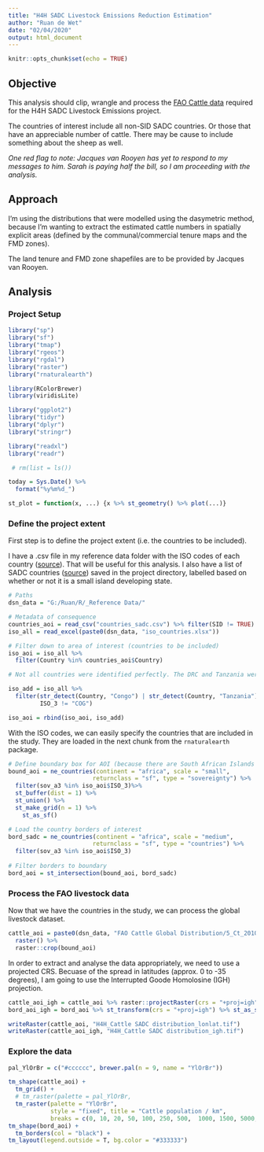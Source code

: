 ```yaml
---
title: "H4H SADC Livestock Emissions Reduction Estimation"
author: "Ruan de Wet"
date: "02/04/2020"
output: html_document
---
```


```r
knitr::opts_chunk$set(echo = TRUE)
```

## Objective

This analysis should clip, wrangle and process the [FAO Cattle data](http://www.fao.org/livestock-systems/global-distributions/cattle/en/) required for the H4H SADC Livestock Emissions project. 

The countries of interest include all non-SID SADC countries. Or those that have an appreciable number of cattle. There may be cause to include something about the sheep as well. 

*One red flag to note: Jacques van Rooyen has yet to respond to my messages to him. Sarah is paying half the bill, so I am proceeding with the analysis.*

## Approach

I'm using the distributions that were modelled using the dasymetric method, because I'm wanting to extract the estimated cattle numbers in spatially explicit areas (defined by the communal/commercial tenure maps and the FMD zones).

The land tenure and FMD zone shapefiles are to be provided by Jacques van Rooyen.

## Analysis

### Project Setup

```r

library("sp")
library("sf")
library("tmap")
library("rgeos")
library("rgdal")
library("raster")
library("rnaturalearth")

library(RColorBrewer)
library(viridisLite)

library("ggplot2")
library("tidyr")
library("dplyr")
library("stringr")

library("readxl")
library("readr")

 # rm(list = ls())

today = Sys.Date() %>%
  format("%y%m%d_")

st_plot = function(x, ...) {x %>% st_geometry() %>% plot(...)}

```

### Define the project extent

First step is to define the project extent (i.e. the countries to be included). 

I have a .csv file in my reference data folder with the ISO codes of each country ([source](https://www.iban.com/country-codes)). That will be useful for this analysis. I also have a list of SADC countries ([source](https://en.wikipedia.org/wiki/Southern_African_Development_Community)) saved in the project directory, labelled based on whether or not it is a small island developing state. 

```r

# Paths
dsn_data = "G:/Ruan/R/_Reference Data/"

# Metadata of consequence
countries_aoi = read_csv("countries_sadc.csv") %>% filter(SID != TRUE)
iso_all = read_excel(paste0(dsn_data, "iso_countries.xlsx")) 

# Filter down to area of interest (countries to be included)
iso_aoi = iso_all %>%
  filter(Country %in% countries_aoi$Country) 

# Not all countries were identified perfectly. The DRC and Tanzania were missed. The following code picks them out and adds them to the iso_aoi dataframe.

iso_add = iso_all %>%
  filter(str_detect(Country, "Congo") | str_detect(Country, "Tanzania"),
         ISO_3 != "COG")

iso_aoi = rbind(iso_aoi, iso_add)

```

With the ISO codes, we can easily specify the countries that are included in the study. They are loaded in the next chunk from the `rnaturalearth` package. 

```r

# Define boundary box for AOI (because there are South African Islands far South)
bound_aoi = ne_countries(continent = "africa", scale = "small",
                        returnclass = "sf", type = "sovereignty") %>%
  filter(sov_a3 %in% iso_aoi$ISO_3)%>%
  st_buffer(dist = 1) %>%
  st_union() %>%
  st_make_grid(n = 1) %>% 
    st_as_sf()

# Load the country borders of interest
bord_sadc = ne_countries(continent = "africa", scale = "medium", 
                        returnclass = "sf", type = "countries") %>%
  filter(sov_a3 %in% iso_aoi$ISO_3) 
  
# Filter borders to boundary
bord_aoi = st_intersection(bound_aoi, bord_sadc) 

```

### Process the FAO livestock data

Now that we have the countries in the study, we can process the global livestock dataset. 

```r

cattle_aoi = paste0(dsn_data, "FAO Cattle Global Distribution/5_Ct_2010_Da.tif") %>% 
  raster() %>%
  raster::crop(bound_aoi)

```

In order to extract and analyse the data appropriately, we need to use a projected CRS. Becuase of the spread in latitudes (approx. 0 to -35 degrees), I am going to use the Interrupted Goode Homolosine (IGH) projection. 

```r

cattle_aoi_igh = cattle_aoi %>% raster::projectRaster(crs = "+proj=igh")
bord_aoi_igh = bord_aoi %>% st_transform(crs = "+proj=igh") %>% st_as_sf()

```

```r

writeRaster(cattle_aoi, "H4H_Cattle SADC distribution_lonlat.tif")
writeRaster(cattle_aoi_igh, "H4H_Cattle SADC distribution_igh.tif")

```



### Explore the data

```r

pal_YlOrBr = c("#cccccc", brewer.pal(n = 9, name = "YlOrBr"))

tm_shape(cattle_aoi) +
  tm_grid() +
  # tm_raster(palette = pal_YlOrBr,
  tm_raster(palette = "YlOrBr",
            style = "fixed", title = "Cattle population / km",
            breaks = c(0, 10, 20, 50, 100, 250, 500,  1000, 1500, 5000, 2*10^4, 10^5)) +
tm_shape(bord_aoi) +
  tm_borders(col = "black") +
tm_layout(legend.outside = T, bg.color = "#333333")

```

